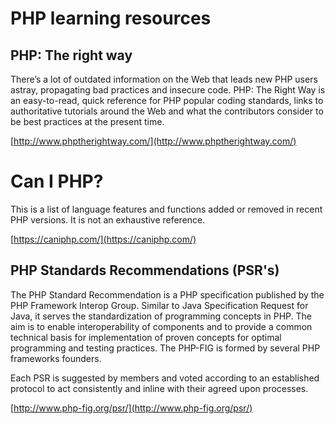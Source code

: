 # PHP learning resources

## PHP: The right way

There’s a lot of outdated information on the Web that leads new PHP users astray, propagating bad practices and insecure code. PHP: The Right Way is an easy-to-read, quick reference for PHP popular coding standards, links to authoritative tutorials around the Web and what the contributors consider to be best practices at the present time.

[http://www.phptherightway.com/](http://www.phptherightway.com/)

# Can I PHP?

 This is a list of language features and functions added or removed in recent PHP versions. It is not an exhaustive reference. 

[https://caniphp.com/](https://caniphp.com/)

## PHP Standards Recommendations (PSR's)

The PHP Standard Recommendation is a PHP specification published by the PHP Framework Interop Group. Similar to Java Specification Request for Java, it serves the standardization of programming concepts in PHP. The aim is to enable interoperability of components and to provide a common technical basis for implementation of proven concepts for optimal programming and testing practices. The PHP-FIG is formed by several PHP frameworks founders.

Each PSR is suggested by members and voted according to an established protocol to act consistently and inline with their agreed upon processes.

[http://www.php-fig.org/psr/](http://www.php-fig.org/psr/)
